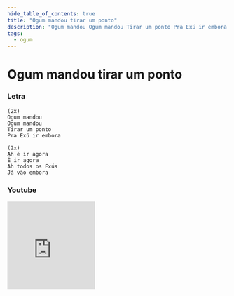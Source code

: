 ```yaml
---
hide_table_of_contents: true
title: "Ogum mandou tirar um ponto"
description: "Ogum mandou Ogum mandou Tirar um ponto Pra Exú ir embora Ah é ir agora É ir agora Ah todos os Exús Já vão embora"
tags:
  - ogum
---
```


# Ogum mandou tirar um ponto

### Letra

```text
(2x)
Ogum mandou
Ogum mandou
Tirar um ponto
Pra Exú ir embora

(2x)
Ah é ir agora
É ir agora
Ah todos os Exús
Já vão embora
```

### Youtube

<iframe
  width="200"
  height="200"
  src="https://www.youtube.com/embed/uAVUjbvoDW4"
  title="YouTube video player"
  frameborder="0"
  allow="accelerometer; autoplay; clipboard-write; encrypted-media; gyroscope; picture-in-picture; web-share"
  referrerpolicy="strict-origin-when-cross-origin"
  allowfullscreen
></iframe>